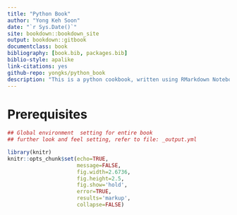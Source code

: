 ```yaml
--- 
title: "Python Book"
author: "Yong Keh Soon"
date: "`r Sys.Date()`"
site: bookdown::bookdown_site
output: bookdown::gitbook
documentclass: book
bibliography: [book.bib, packages.bib]
biblio-style: apalike
link-citations: yes
github-repo: yongks/python_book
description: "This is a python cookbook, written using RMarkdown Notebook. It is made possible by using reticulate R library as the bridge between R and Python."
---
```


# Prerequisites

```r

## Global environment  setting for entire book
## further look and feel setting, refer to file: _output.yml

library(knitr)
knitr::opts_chunk$set(echo=TRUE, 
                      message=FALSE, 
                      fig.width=2.6736, 
                      fig.height=2.5, 
                      fig.show='hold', 
                      error=TRUE, 
                      results='markup',
                      collapse=FALSE) 
```
